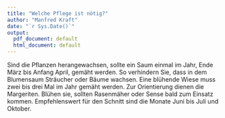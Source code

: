 ```yaml
---
title: "Welche Pflege ist nötig?"
author: "Manfred Kraft"
date: "`r Sys.Date()`"
output:
  pdf_document: default
  html_document: default
---
```

 Sind die Pflanzen herangewachsen, sollte ein Saum einmal im Jahr, Ende März bis Anfang April, gemäht werden. So verhindern Sie, dass in dem Blumensaum Sträucher oder Bäume wachsen. Eine blühende Wiese muss zwei bis drei Mal im Jahr gemäht werden. Zur Orientierung dienen die Margeriten. Blühen sie, sollten Rasenmäher oder Sense bald zum Einsatz kommen. Empfehlenswert für den Schnitt sind die Monate Juni bis Juli und Oktober. 
